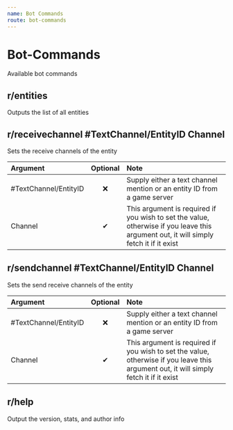 ```yaml
---
name: Bot Commands
route: bot-commands
---
```


# Bot-Commands

Available bot commands

## r/entities

Outputs the list of all entities

## r/receivechannel \#TextChannel/EntityID Channel

Sets the receive channels of the entity

| Argument | Optional | Note |
| :--- | :---: | :--- |
| \#TextChannel/EntityID | ❌ | Supply either a text channel mention or an entity ID from a game server |
| Channel | ✔ | This argument is required if you wish to set the value, otherwise if you leave this argument out, it will simply fetch it if it exist |

## r/sendchannel \#TextChannel/EntityID Channel

Sets the send receive channels of the entity

| Argument | Optional | Note |
| :--- | :---: | :--- |
| \#TextChannel/EntityID | ❌ | Supply either a text channel mention or an entity ID from a game server |
| Channel | ✔ | This argument is required if you wish to set the value, otherwise if you leave this argument out, it will simply fetch it if it exist |

## r/help

Output the version, stats, and author info

